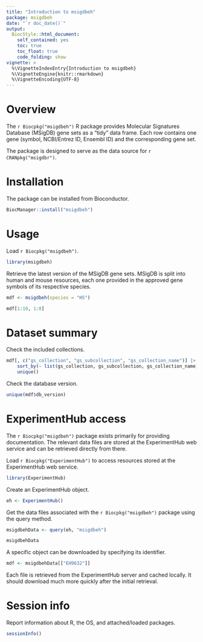 ```yaml
---
title: "Introduction to msigdbeh"
package: msigdbeh
date: "`r doc_date()`"
output: 
  BiocStyle::html_document:
    self_contained: yes
    toc: true
    toc_float: true
    code_folding: show
vignette: >
  %\VignetteIndexEntry{Introduction to msigdbeh}
  %\VignetteEngine{knitr::rmarkdown}
  %\VignetteEncoding{UTF-8}  
---
```


# Overview

The `r Biocpkg("msigdbeh")` R package provides Molecular Signatures Database (MSigDB) gene sets as a "tidy" data frame.
Each row contains one gene (symbol, NCBI/Entrez ID, Ensembl ID) and the corresponding gene set.

The package is designed to serve as the data source for `r CRANpkg("msigdbr")`.

# Installation

The package can be installed from Bioconductor.

```r
BiocManager::install("msigdbeh")
```

# Usage

Load `r Biocpkg("msigdbeh")`.

```r
library(msigdbeh)
```

Retrieve the latest version of the MSigDB gene sets.
MSigDB is split into human and mouse resources, each one provided in the approved gene symbols of its respective species.

```r
mdf <- msigdbeh(species = "HS")
```

```r
mdf[1:10, 1:8]
```

# Dataset summary

Check the included collections.

```r
mdf[, c("gs_collection", "gs_subcollection", "gs_collection_name")] |>
    sort_by(~ list(gs_collection, gs_subcollection, gs_collection_name)) |>
    unique()
```

Check the database version.

```r
unique(mdf$db_version)
```

# ExperimentHub access

The `r Biocpkg("msigdbeh")` package exists primarily for providing documentation.
The relevant data files are stored at the ExperimentHub web service and can be retrieved directly from there.

Load `r Biocpkg("ExperimentHub")` to access resources stored at the ExperimentHub web service.

```r
library(ExperimentHub)
```

Create an ExperimentHub object.

```r
eh <- ExperimentHub()
```

Get the data files associated with the `r Biocpkg("msigdbeh")` package using the query method.

```r
msigdbehData <- query(eh, "msigdbeh")
```

```r
msigdbehData
```

A specific object can be downloaded by specifying its identifier.

```r
mdf <- msigdbehData[["EH9632"]]
```

Each file is retrieved from the ExperimentHub server and cached locally.
It should download much more quickly after the initial retrieval.

# Session info

Report information about R, the OS, and attached/loaded packages.

```r
sessionInfo()
```
